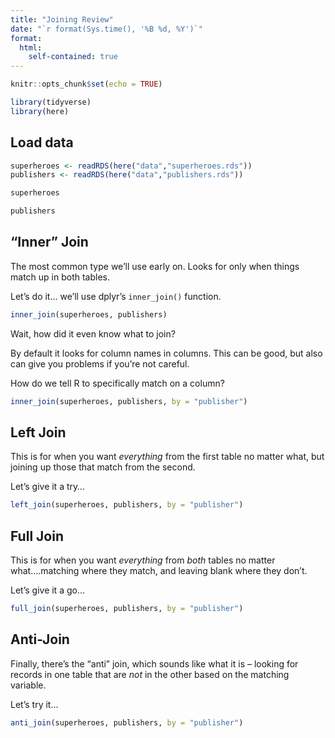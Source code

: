 ```yaml
---
title: "Joining Review"
date: "`r format(Sys.time(), '%B %d, %Y')`"
format:
  html:
    self-contained: true
---
```



```r
knitr::opts_chunk$set(echo = TRUE)

library(tidyverse)
library(here)

```

## Load data

```r

superheroes <- readRDS(here("data","superheroes.rds"))
publishers <- readRDS(here("data","publishers.rds")) 

```

```r

superheroes

publishers

```

## "Inner" Join

The most common type we'll use early on. Looks for only when things match up in both tables.


Let's do it... we'll use dplyr's `inner_join()` function.

```r

inner_join(superheroes, publishers)


```

Wait, how did it even know what to join?

By default it looks for column names in columns. This can be good, but also can give you problems if you're not careful.

How do we tell R to specifically match on a column?

```r

inner_join(superheroes, publishers, by = "publisher")


```

## Left Join

This is for when you want *everything* from the first table no matter what, but joining up those that match from the second.



Let's give it a try...

```r

left_join(superheroes, publishers, by = "publisher")


```

## Full Join

This is for when you want *everything* from *both* tables no matter what....matching where they match, and leaving blank where they don't.



Let's give it a go...

```r

full_join(superheroes, publishers, by = "publisher")


```

## Anti-Join

Finally, there's the "anti" join, which sounds like what it is -- looking for records in one table that are *not* in the other based on the matching variable.



Let's try it...

```r

anti_join(superheroes, publishers, by = "publisher")


```


